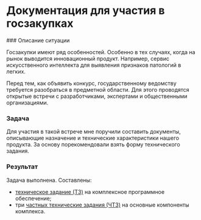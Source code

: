 
# Документация для участия в госзакупках

<Steps>
### Описание ситуации

Госзакупки имеют ряд особенностей. Особенно в тех случаях, когда на рынок выводится инновационный продукт. Например, сервис искусственного интеллекта для выявления признаков патологий в легких. 

Перед тем, как объявить конкурс, государственному ведомству требуется разобраться в предметной области. Для этого проводятся открытые встречи с разработчиками, экспертами и общественными организациями.

### Задача

Для участия в такой встрече мне поручили составить документы, описывающие назначение и технические характеристики нашего продукта. За основу порекомендовали взять форму технического задания.

### Результат

Задача выполнена. Составлены:

- [техническое задание (ТЗ)](#) на комплексное программное обеспечение;
- три [частных технические задания (ЧТЗ)](#) на основные компоненты комплекса.



</Steps>